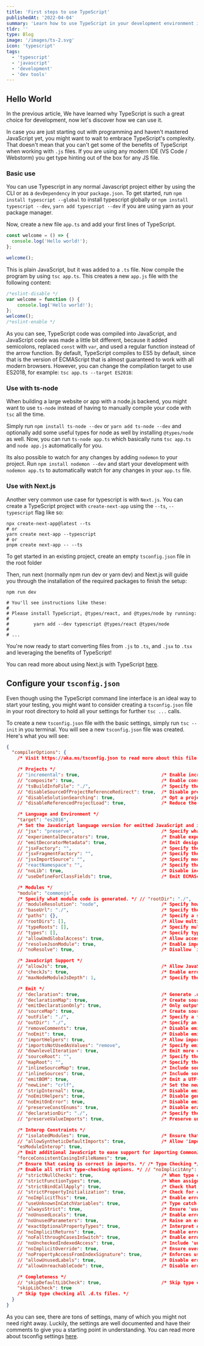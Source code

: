```yaml
---
title: 'First steps to use TypeScript'
publishedAt: '2022-04-04'
summary: 'Learn how to use TypeScript in your development environment in three different ways. From basic usage to full integration into your next project.'
tldr: ''
type: Blog
image: '/images/ts-2.svg'
icon: 'typescript'
tags:
  - 'typescript'
  - 'javascript'
  - 'development'
  - 'dev tools'
---
```


## Hello World

In the previous article, We have learned why TypeScript is such a great choice for
development, now let's discover how we can use it.

In case you are just starting out with programming and haven't mastered JavaScript yet,
you might want to wait to embrace TypeScript's complexity. That doesn't mean that you
can't get some of the benefits of TypeScript when working with `.js` files. If you are
using any modern IDE (VS Code / Webstorm) you get type hinting out of the box for
any JS file.

### Basic use

You can use Typescript in any normal Javascript project either by using the CLI or as
a `devDependency` in your `package.json`. To get started,
run `npm install typescript --global` to install typescript globally
or `npm install typescript --dev`, `yarn add typescript --dev` if you are using yarn as
your package manager.

Now, create a new file `app.ts` and add your first lines of TypeScript.

```ts :app.ts
const welcome = () => {
  console.log('Hello world!');
};

welcome();
```

This is plain JavaScript, but it was added to a `.ts` file. Now compile the program by
using `tsc app.ts`. This creates a new `app.js` file with the following content:

```js:app.js
/*eslint-disable */
var welcome = function () {
    console.log('Hello world!');
};
welcome();
/*eslint-enable */

```

As you can see, TypeScript code was compiled into JavaScript, and JavaScript code was
made a little bit different, because it added semicolons, replaced `const` with `var`, and
used a regular function instead of the arrow function. By default, TypeScript compiles
to ES5 by default, since that is the version of ECMAScript that is almost guaranteed
to work with all modern browsers. However, you can change the compilation target to
use ES2018, for example: `tsc app.ts --target ES2018`:

### Use with ts-node

When building a large website or app with a node.js backend, you might want to use
`ts-node` instead of having to manually compile your code with `tsc` all the time.

Simply run `npm install ts-node --dev` or `yarn add ts-node --dev` and optionally add
some useful types for node as well by installing `@types/node` as well. Now, you can
run `ts-node app.ts` which basically runs `tsc app.ts` and `node app.js` automatically
for you.

Its also possible to watch for any changes by adding `nodemon` to your project. Run
`npm install nodemon --dev` and start your development with `nodemon app.ts` to
automatically watch for any changes in your `app.ts` file.

### Use with Next.js

Another very common use case for typescript is with `Next.js`. You can create a
TypeScript project with `create-next-app` using the `--ts`, `--typescript` flag like so:

```shell
npx create-next-app@latest --ts
# or
yarn create next-app --typescript
# or
pnpm create next-app -- --ts
```

To get started in an existing project, create an empty `tsconfig.json` file in the root
folder

Then, run next (normally npm run dev or yarn dev) and Next.js will guide you through the
installation of the required packages to finish the setup:

```shell
npm run dev

# You'll see instructions like these:
#
# Please install TypeScript, @types/react, and @types/node by running:
#
#         yarn add --dev typescript @types/react @types/node
#
# ...
```

You're now ready to start converting files from `.js` to `.ts`, and `.jsx` to `.tsx` and
leveraging the benefits of TypeScript!

You can read more about using Next.js with
TypeScript [here](https://nextjs.org/docs/basic-features/typescript).

## Configure your `tsconfig.json`

Even though using the TypeScript command line interface is an ideal way to start your
testing, you might want to consider creating a `tsconfig.json` file in your root directory
to hold all your settings for further `tsc ...` calls.

To create a new `tsconfig.json` file with the basic settings, simply run `tsc --init` in
you terminal. You will see a new `tsconfig.json` file was created. Here's what you
will see:

```json lines
{
  "compilerOptions": {
    /* Visit https://aka.ms/tsconfig.json to read more about this file */

    /* Projects */
    // "incremental": true,                              /* Enable incremental compilation */
    // "composite": true,                                /* Enable constraints that allow a TypeScript project to be used with project references. */
    // "tsBuildInfoFile": "./",                          /* Specify the folder for .tsbuildinfo incremental compilation files. */
    // "disableSourceOfProjectReferenceRedirect": true,  /* Disable preferring source files instead of declaration files when referencing composite projects */
    // "disableSolutionSearching": true,                 /* Opt a project out of multi-project reference checking when editing. */
    // "disableReferencedProjectLoad": true,             /* Reduce the number of projects loaded automatically by TypeScript. */

    /* Language and Environment */
    "target": "es2016",
    /* Set the JavaScript language version for emitted JavaScript and include compatible library declarations. */ // "lib": [],                                        /* Specify a set of bundled library declaration files that describe the target runtime environment. */
    // "jsx": "preserve",                                /* Specify what JSX code is generated. */
    // "experimentalDecorators": true,                   /* Enable experimental support for TC39 stage 2 draft decorators. */
    // "emitDecoratorMetadata": true,                    /* Emit design-type metadata for decorated declarations in source files. */
    // "jsxFactory": "",                                 /* Specify the JSX factory function used when targeting React JSX emit, e.g. 'React.createElement' or 'h' */
    // "jsxFragmentFactory": "",                         /* Specify the JSX Fragment reference used for fragments when targeting React JSX emit e.g. 'React.Fragment' or 'Fragment'. */
    // "jsxImportSource": "",                            /* Specify module specifier used to import the JSX factory functions when using `jsx: react-jsx*`.` */
    // "reactNamespace": "",                             /* Specify the object invoked for `createElement`. This only applies when targeting `react` JSX emit. */
    // "noLib": true,                                    /* Disable including any library files, including the default lib.d.ts. */
    // "useDefineForClassFields": true,                  /* Emit ECMAScript-standard-compliant class fields. */

    /* Modules */
    "module": "commonjs",
    /* Specify what module code is generated. */ // "rootDir": "./",                                  /* Specify the root folder within your source files. */
    // "moduleResolution": "node",                       /* Specify how TypeScript looks up a file from a given module specifier. */
    // "baseUrl": "./",                                  /* Specify the base directory to resolve non-relative module names. */
    // "paths": {},                                      /* Specify a set of entries that re-map imports to additional lookup locations. */
    // "rootDirs": [],                                   /* Allow multiple folders to be treated as one when resolving modules. */
    // "typeRoots": [],                                  /* Specify multiple folders that act like `./node_modules/@types`. */
    // "types": [],                                      /* Specify type package names to be included without being referenced in a source file. */
    // "allowUmdGlobalAccess": true,                     /* Allow accessing UMD globals from modules. */
    // "resolveJsonModule": true,                        /* Enable importing .json files */
    // "noResolve": true,                                /* Disallow `import`s, `require`s or `<reference>`s from expanding the number of files TypeScript should add to a project. */

    /* JavaScript Support */
    // "allowJs": true,                                  /* Allow JavaScript files to be a part of your program. Use the `checkJS` option to get errors from these files. */
    // "checkJs": true,                                  /* Enable error reporting in type-checked JavaScript files. */
    // "maxNodeModuleJsDepth": 1,                        /* Specify the maximum folder depth used for checking JavaScript files from `node_modules`. Only applicable with `allowJs`. */

    /* Emit */
    // "declaration": true,                              /* Generate .d.ts files from TypeScript and JavaScript files in your project. */
    // "declarationMap": true,                           /* Create sourcemaps for d.ts files. */
    // "emitDeclarationOnly": true,                      /* Only output d.ts files and not JavaScript files. */
    // "sourceMap": true,                                /* Create source map files for emitted JavaScript files. */
    // "outFile": "./",                                  /* Specify a file that bundles all outputs into one JavaScript file. If `declaration` is true, also designates a file that bundles all .d.ts output. */
    // "outDir": "./",                                   /* Specify an output folder for all emitted files. */
    // "removeComments": true,                           /* Disable emitting comments. */
    // "noEmit": true,                                   /* Disable emitting files from a compilation. */
    // "importHelpers": true,                            /* Allow importing helper functions from tslib once per project, instead of including them per-file. */
    // "importsNotUsedAsValues": "remove",               /* Specify emit/checking behavior for imports that are only used for types */
    // "downlevelIteration": true,                       /* Emit more compliant, but verbose and less performant JavaScript for iteration. */
    // "sourceRoot": "",                                 /* Specify the root path for debuggers to find the reference source code. */
    // "mapRoot": "",                                    /* Specify the location where debugger should locate map files instead of generated locations. */
    // "inlineSourceMap": true,                          /* Include sourcemap files inside the emitted JavaScript. */
    // "inlineSources": true,                            /* Include source code in the sourcemaps inside the emitted JavaScript. */
    // "emitBOM": true,                                  /* Emit a UTF-8 Byte Order Mark (BOM) in the beginning of output files. */
    // "newLine": "crlf",                                /* Set the newline character for emitting files. */
    // "stripInternal": true,                            /* Disable emitting declarations that have `@internal` in their JSDoc comments. */
    // "noEmitHelpers": true,                            /* Disable generating custom helper functions like `__extends` in compiled output. */
    // "noEmitOnError": true,                            /* Disable emitting files if any type checking errors are reported. */
    // "preserveConstEnums": true,                       /* Disable erasing `const enum` declarations in generated code. */
    // "declarationDir": "./",                           /* Specify the output directory for generated declaration files. */
    // "preserveValueImports": true,                     /* Preserve unused imported values in the JavaScript output that would otherwise be removed. */

    /* Interop Constraints */
    // "isolatedModules": true,                          /* Ensure that each file can be safely transpiled without relying on other imports. */
    // "allowSyntheticDefaultImports": true,             /* Allow 'import x from y' when a module doesn't have a default export. */
    "esModuleInterop": true,
    /* Emit additional JavaScript to ease support for importing CommonJS modules. This enables `allowSyntheticDefaultImports` for type compatibility. */ // "preserveSymlinks": true,                         /* Disable resolving symlinks to their realpath. This correlates to the same flag in node. */
    "forceConsistentCasingInFileNames": true,
    /* Ensure that casing is correct in imports. */ /* Type Checking */ "strict": true,
    /* Enable all strict type-checking options. */ // "noImplicitAny": true,                            /* Enable error reporting for expressions and declarations with an implied `any` type.. */
    // "strictNullChecks": true,                         /* When type checking, take into account `null` and `undefined`. */
    // "strictFunctionTypes": true,                      /* When assigning functions, check to ensure parameters and the return values are subtype-compatible. */
    // "strictBindCallApply": true,                      /* Check that the arguments for `bind`, `call`, and `apply` methods match the original function. */
    // "strictPropertyInitialization": true,             /* Check for class properties that are declared but not set in the constructor. */
    // "noImplicitThis": true,                           /* Enable error reporting when `this` is given the type `any`. */
    // "useUnknownInCatchVariables": true,               /* Type catch clause variables as 'unknown' instead of 'any'. */
    // "alwaysStrict": true,                             /* Ensure 'use strict' is always emitted. */
    // "noUnusedLocals": true,                           /* Enable error reporting when a local variables aren't read. */
    // "noUnusedParameters": true,                       /* Raise an error when a function parameter isn't read */
    // "exactOptionalPropertyTypes": true,               /* Interpret optional property types as written, rather than adding 'undefined'. */
    // "noImplicitReturns": true,                        /* Enable error reporting for codepaths that do not explicitly return in a function. */
    // "noFallthroughCasesInSwitch": true,               /* Enable error reporting for fallthrough cases in switch statements. */
    // "noUncheckedIndexedAccess": true,                 /* Include 'undefined' in index signature results */
    // "noImplicitOverride": true,                       /* Ensure overriding members in derived classes are marked with an override modifier. */
    // "noPropertyAccessFromIndexSignature": true,       /* Enforces using indexed accessors for keys declared using an indexed type */
    // "allowUnusedLabels": true,                        /* Disable error reporting for unused labels. */
    // "allowUnreachableCode": true,                     /* Disable error reporting for unreachable code. */

    /* Completeness */
    // "skipDefaultLibCheck": true,                      /* Skip type checking .d.ts files that are included with TypeScript. */
    "skipLibCheck": true
    /* Skip type checking all .d.ts files. */
  }
}
```

As you can see, there are tons of settings, many of which you might not need right
away. Luckily, the settings are well documented and have their comments to give you a
starting point in understanding. You can read more about tsconfig
settings [here](https://aka.ms/tsconfig.json).

